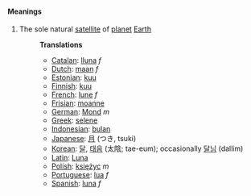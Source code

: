 ====Meanings====
#The sole natural [[satellite]] of [[planet]] [[Earth]]
#:'''Translations'''
#:*[[Catalan]]: [[lluna]] ''f''
#:*[[Dutch]]: [[maan]] ''f''
#:*[[Estonian]]: [[kuu]]
#:*[[Finnish]]: [[kuu]]
#:*[[French]]: [[lune]] ''f''
#:*[[Frisian]]: [[moanne]]
#:*[[German]]: [[Mond]] ''m''
#:*[[Greek]]: [[selene]]
#:*[[Indonesian]]: [[bulan]]
#:*[[Japanese]]: [[月]] (つき, tsuki)
#:*[[Korean]]: [[달]], [[태음]] (太陰; tae-eum); occasionally [[달님]] (dallim)
#:*[[Latin]]: [[Luna]]
#:*[[Polish]]: [[księżyc]] ''m''
#:*[[Portuguese]]: [[lua]] ''f''
#:*[[Spanish]]: [[luna]] ''f''